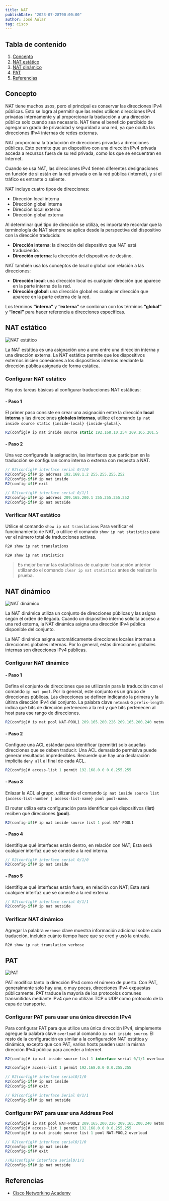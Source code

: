 ```yaml
---
title: NAT
publishDate: "2023-07-28T00:00:00"
author: José Aular
tag: cisco
---
```



## Tabla de contenido

1.  [Concepto](/blog/nat#concepto)
2.  [NAT estático](/blog/nat#nat-estático)
3.  [NAT dinámico](/blog/nat#nat-dinámico)
4.  [PAT](/blog/nat#pat)
5.  [Referencias](/blog/nat#referencias)

## Concepto

NAT tiene muchos usos, pero el principal es conservar las direcciones IPv4 públicas. Esto se logra al permitir que las redes utilicen direcciones IPv4 privadas internamente y al proporcionar la traducción a una dirección pública solo cuando sea necesario. NAT tiene el beneficio percibido de agregar un grado de privacidad y seguridad a una red, ya que oculta las direcciones IPv4 internas de redes externas.

NAT proporciona la traducción de direcciones privadas a direcciones públicas. Esto permite que un dispositivo con una dirección IPv4 privada acceda a recursos fuera de su red privada, como los que se encuentran en Internet.

Cuando se usa NAT, las direcciones IPv4 tienen diferentes designaciones en función de si están en la red privada o en la red pública (internet), y si el tráfico es entrante o saliente.

NAT incluye cuatro tipos de direcciones:

- Dirección local interna
- Dirección global interna
- Dirección local externa
- Dirección global externa

Al determinar qué tipo de dirección se utiliza, es importante recordar que la terminología de NAT siempre se aplica desde la perspectiva del dispositivo con la dirección traducida:

- **Dirección interna**: la dirección del dispositivo que NAT está traduciendo.
- **Dirección externa**: la dirección del dispositivo de destino.

NAT también usa los conceptos de local o global con relación a las direcciones:

- **Dirección local**: una dirección local es cualquier dirección que aparece en la parte interna de la red.
- **Dirección global**: una dirección global es cualquier dirección que aparece en la parte externa de la red.

Los términos **“interna”** y **“externa”** se combinan con los términos **“global”** y **“local”** para hacer referencia a direcciones específicas.

## NAT estático

![NAT estático](https://res.cloudinary.com/jaular/image/upload/v1690548582/blog/nat/nat-estatico_ypucup.png "NAT estático")

La NAT estática es una asignación uno a uno entre una dirección interna y una dirección externa. La NAT estática permite que los dispositivos externos inicien conexiones a los dispositivos internos mediante la dirección pública asignada de forma estática.

### Configurar NAT estático

Hay dos tareas básicas al configurar traducciones NAT estáticas:

#### - Paso 1

El primer paso consiste en crear una asignación entre la dirección **local interna** y las direcciones **globales internas**, utilice el comando `ip nat inside source static {inside-local} {inside-global}`.

```js title="R2"
R2(config)# ip nat inside source static 192.168.10.254 209.165.201.5
```

#### - Paso 2

Una vez configurada la asignación, las interfaces que participan en la traducción se configuran como interna o externa con respecto a NAT.

```js title="R2" {3,8}
// R2(config)# interface serial 0/1/0
R2(config-if)# ip address 192.168.1.2 255.255.255.252
R2(config-if)# ip nat inside
R2(config-if)# exit

// R2(config)# interface serial 0/1/1
R2(config-if)# ip address 209.165.200.1 255.255.255.252
R2(config-if)# ip nat outside
```

### Verificar NAT estático

Utilice el comando `show ip nat translations` Para verificar el funcionamiento de NAT, o utilice el comando `show ip nat statistics` para ver el número total de traducciones activas.

```js title="R2"
R2# show ip nat translations
```

```js title="R2"
R2# show ip nat statistics
```

> Es mejor borrar las estadísticas de cualquier traducción anterior utilizando el comando `clear ip nat statistics` antes de realizar la prueba.

## NAT dinámico

![NAT dinámico](https://res.cloudinary.com/jaular/image/upload/v1690550732/blog/nat/nat-dinamico_jqzdsp.png "NAT dinámico")

La NAT dinámica utiliza un conjunto de direcciones públicas y las asigna según el orden de llegada. Cuando un dispositivo interno solicita acceso a una red externa, la NAT dinámica asigna una dirección IPv4 pública disponible del conjunto.

La NAT dinámica asigna automáticamente direcciones locales internas a direcciones globales internas. Por lo general, estas direcciones globales internas son direcciones IPv4 públicas.

### Configurar NAT dinámico

#### - Paso 1

Defina el conjunto de direcciones que se utilizarán para la traducción con el comando `ip nat pool`. Por lo general, este conjunto es un grupo de direcciones públicas. Las direcciones se definen indicando la primera y la última dirección IPv4 del conjunto. La palabra clave `netmask` o `prefix-length` indica qué bits de dirección pertenecen a la red y qué bits pertenecen al host para ese rango de direcciones.

```js title="R2"
R2(config)# ip nat pool NAT-POOL1 209.165.200.226 209.165.200.240 netmask 255.255.255.224
```

#### - Paso 2

Configure una ACL estándar para identificar (permitir) solo aquellas direcciones que se deben traducir. Una ACL demasiado permisiva puede generar resultados impredecibles. Recuerde que hay una declaración implícita `deny all` al final de cada ACL.

```js title="R2"
R2(config)# access-list 1 permit 192.168.0.0 0.0.255.255
```

#### - Paso 3

Enlazar la ACL al grupo, utilizando el comando `ip nat inside source list {access-list-number | access-list-name} pool pool-name`.

El router utiliza esta configuración para identificar qué dispositivos (**list**) reciben qué direcciones (**pool**).

```js title="R2"
R2(config-if)# ip nat inside source list 1 pool NAT-POOL1
```

#### - Paso 4

Identifique qué interfaces están dentro, en relación con NAT; Esta será cualquier interfaz que se conecte a la red interna.

```js title="R2"
// R2(config)# interface serial 0/1/0
R2(config-if)# ip nat inside
```

#### - Paso 5

Identifique qué interfaces están fuera, en relación con NAT; Esta será cualquier interfaz que se conecte a la red externa.

```js title="R2"
// R2(config)# interface serial 0/1/1
R2(config-if)# ip nat outside
```

### Verificar NAT dinámico

Agregar la palabra `verbose` clave muestra información adicional sobre cada traducción, incluido cuánto tiempo hace que se creó y usó la entrada.

```js title="R2"
R2# show ip nat translation verbose
```

## PAT

![PAT](https://res.cloudinary.com/jaular/image/upload/v1690554652/blog/nat/pat_e7jfmg.png "PAT")

PAT modifica tanto la dirección IPv4 como el número de puerto. Con PAT, generalmente solo hay una, o muy pocas, direcciones IPv4 expuestas públicamente. PAT traduce la mayoría de los protocolos comunes transmitidos mediante IPv4 que no utilizan TCP o UDP como protocolo de la capa de transporte.

### Configurar PAT para usar una única dirección IPv4

Para configurar PAT para que utilice una única dirección IPv4, simplemente agregue la palabra clave `overload` al comando `ip nat inside source`. El resto de la configuración es similar a la configuración NAT estática y dinámica, excepto que con PAT, varios hosts pueden usar la misma dirección IPv4 pública para acceder a Internet.

```js title="R2"
R2(config)# ip nat inside source list 1 interface serial 0/1/1 overload
```

```js title="R2"
R2(config)# access-list 1 permit 192.168.0.0 0.0.255.255

// R2(config)# interface serial0/1/0
R2(config-if)# ip nat inside
R2(config-if)# exit

// R2(config)# interface Serial 0/1/1
R2(config-if)# ip nat outside
```

### Configurar PAT para usar una Address Pool

```js title="R2"
R2(config)# ip nat pool NAT-POOL2 209.165.200.226 209.165.200.240 netmask 255.255.255.224
R2(config)# access-list 1 permit 192.168.0.0 0.0.255.255
R2(config)# ip nat inside source list 1 pool NAT-POOL2 overload

// R2(config)# interface serial0/1/0
R2(config-if)# ip nat inside
R2(config-if)# exit

//R2(config)# interface serial0/1/1
R2(config-if)# ip nat outside
```

## Referencias

- [Cisco Networking Academy](https://www.netacad.com/)
